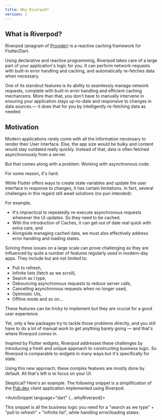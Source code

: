 ```yaml
---
title: Why Riverpod?
version: 1
---
```



## What is Riverpod?

Riverpod (anagram of [Provider](https://pub.dev/packages/provider)) is a reactive
caching framework for Flutter/Dart.

Using declarative and reactive programming, Riverpod takes care of a large part of your application's logic for you. It can perform network-requests with built-in error handling and caching, and automatically re-fetches data when necessary. 

One of its standout features is its ability to seamlessly manage network requests, complete with built-in error handling and efficient caching mechanisms. More than that,
you don't have to manually intervene in ensuring your application stays up-to-date and responsive to changes in data sources.— it does that for you by intelligently re-fetching data as needed

## Motivation

Modern applications rarely come with all the information necessary to render
their User Interface. Else, the app size would be bulky and content would stay outdated
really quickly. Instead of that, data is often fetched asynchronously from a server.

But that comes along with a problem: Working with asynchronous code.

For some reason, it's hard.

While Flutter offers ways to create state variables and update the user interface in
response to changes, it has certain limitations. In fact, several challenges in this regard 
still await solutions (no pun intended):

For example,

- It's impractical to repeatedly re-execute asynchronous requests whenever the UI updates. So 
  they need to be cached.
- With the introduction of Caches, it can get out of date real quick with extra care, and
- Alongside managing cached data, we must also effectively address error handling and loading states.


Solving these issues on a large scale can prove challenging as they are influenced by quite 
a number of features regularly used in modern-day apps. They include but are not limited to:

- Pull to refresh,
- Infinite lists (fetch as we scroll),
- Search as I type,
- Debouncing asynchronous requests to reduce server calls,
- Cancelling asynchronous requests when no longer used,
- Optimistic UIs,
- Offline mode and so on...


These features can be tricky to implement but they are crucial for a good user experience.

Yet, only a few packages try to tackle those problems directly, and you still have to 
do a lot of manual work to get anything barely going — and that's where Riverpod comes in.

Inspired by Flutter widgets, Riverpod addresses these challenges by introducing a fresh and
unique approach to constructing business logic. So Riverpod is comparable to widgets in many
ways but it's specifically for state. 

Using this new approach, these complex features are mostly done by default. All
that's left is to focus on your UI.

Skeptical? Here's an example. The following snippet is a simplification of the [Pub.dev](https://github.com/rrousselGit/riverpod/tree/master/examples/pub)
client application implemented using Riverpod.

<AutoSnippet language="dart" {...whyRiverpod}></AutoSnippet>

This snippet is all the business logic you need for a "search as we type" +
"pull to refresh" + "infinite list", while handling error/loading states.
